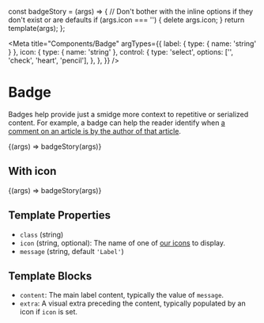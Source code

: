 const badgeStory = (args) => {
  // Don't bother with the inline options if they don't exist or are defaults
  if (args.icon === '') {
    delete args.icon;
  }
  return template(args);
};

<Meta
  title="Components/Badge"
  argTypes={{
    label: { type: { name: 'string' } },
    icon: {
      type: { name: 'string' },
      control: {
        type: 'select',
        options: ['', 'check', 'heart', 'pencil'],
      },
    },
  }}
/>

# Badge

Badges help provide just a smidge more context to repetitive or serialized content. For example, a badge can help the reader identify when [a comment on an article is by the author of that article](/docs/components-comment--role-author#role-badges).

<Canvas>
  <Story name="Basic" args={{ label: 'Hello' }}>
    {(args) => badgeStory(args)}
  </Story>
</Canvas>

## With icon

<Canvas>
  <Story name="With icon" args={{ icon: 'check', label: 'Verified' }}>
    {(args) => badgeStory(args)}
  </Story>
</Canvas>

## Template Properties

- `class` (string)
- `icon` (string, optional): The name of one of [our icons](/docs/design-icons--page) to display.
- `message` (string, default `'Label'`)

## Template Blocks

- `content`: The main label content, typically the value of `message`.
- `extra`: A visual extra preceding the content, typically populated by an icon if `icon` is set.
